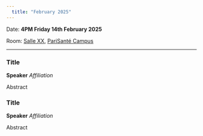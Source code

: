```yaml
---
  title: "February 2025"
---
```


Date: **4PM Friday 14th February 2025**

Room: [Salle XX](../psc_rooms.qmd), [PariSanté Campus](https://maps.app.goo.gl/cpFoxoZgbT6HCV6x9)

------------------------------------------------------------------------

### Title

**Speaker** *Affiliation*

Abstract

### Title

**Speaker** *Affiliation*

Abstract
